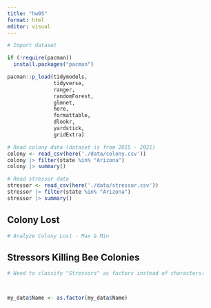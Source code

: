 ```yaml
---
title: "hw05"
format: html
editor: visual
---
```


```r

# Import dataset

if (!require(pacman))
  install.packages("pacman")

pacman::p_load(tidymodels,
               tidyverse,
               ranger,
               randomForest,
               glmnet,
               here,
               formattable,
               dlookr,
               yardstick,
               gridExtra)

# Read colony data (dataset is from 2015 - 2021)
colony <- read_csv(here('./data/colony.csv'))
colony |> filter(state %in% "Arizona")
colony |> summary()

# Read stressor data
stressor <- read_csv(here('./data/stressor.csv'))
stressor |> filter(state %in% "Arizona")
stressor |> summary()
```

## Colony Lost

```r

# Analyze Colony Lost - Max & Min 


```

## Stressors Killing Bee Colonies

```r

# Need to classify "Stressors" as factors instead of characters:



my_data$Name <- as.factor(my_data$Name)
```

